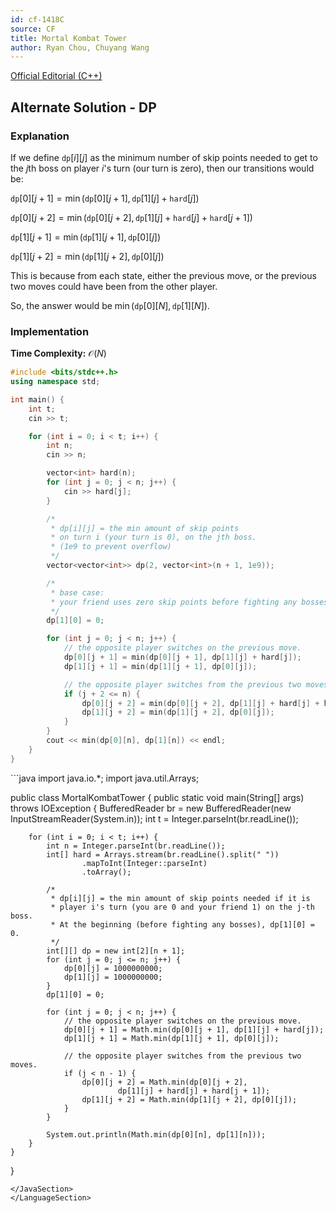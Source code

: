 ```yaml
---
id: cf-1418C
source: CF
title: Mortal Kombat Tower
author: Ryan Chou, Chuyang Wang
---
```

[Official Editorial (C++)](https://codeforces.com/blog/entry/82673)

## Alternate Solution - DP
### Explanation

If we define $\texttt{dp}[i][j]$ as the minimum number of skip points needed to get to the $j$th boss on player $i$'s turn 
(our turn is zero), then our transitions would be:

$\texttt{dp}[0][j + 1] =\min(\texttt{dp}[0][j + 1], \texttt{dp}[1][j] + \texttt{hard}[j])$

$\texttt{dp}[0][j + 2] =\min(\texttt{dp}[0][j + 2], \texttt{dp}[1][j] + \texttt{hard}[j] + \texttt{hard}[j + 1])$

$\texttt{dp}[1][j + 1] =\min(\texttt{dp}[1][j + 1], \texttt{dp}[0][j])$

$\texttt{dp}[1][j + 2] =\min(\texttt{dp}[1][j + 2], \texttt{dp}[0][j])$

This is because from each state, either the previous move, or the previous two moves could have been from the other player.

So, the answer would be $\min(\texttt{dp}[0][N], \texttt{dp}[1][N])$.

### Implementation

**Time Complexity:** $\mathcal{O}(N)$

<LanguageSection>
<CPPSection>

```cpp
#include <bits/stdc++.h>
using namespace std;

int main() {
	int t;
	cin >> t;

	for (int i = 0; i < t; i++) {
		int n;
		cin >> n;

		vector<int> hard(n);
		for (int j = 0; j < n; j++) {
			cin >> hard[j];
		}

		/*
		 * dp[i][j] = the min amount of skip points 
		 * on turn i (your turn is 0), on the jth boss.
		 * (1e9 to prevent overflow)
		 */
		vector<vector<int>> dp(2, vector<int>(n + 1, 1e9));

		/* 
		 * base case:
		 * your friend uses zero skip points before fighting any bosses.
		 */
		dp[1][0] = 0;

		for (int j = 0; j < n; j++) {
			// the opposite player switches on the previous move.
			dp[0][j + 1] = min(dp[0][j + 1], dp[1][j] + hard[j]);
			dp[1][j + 1] = min(dp[1][j + 1], dp[0][j]);

			// the opposite player switches from the previous two moves.
			if (j + 2 <= n) {
				dp[0][j + 2] = min(dp[0][j + 2], dp[1][j] + hard[j] + hard[j + 1]);
				dp[1][j + 2] = min(dp[1][j + 2], dp[0][j]);
			}
		}
		cout << min(dp[0][n], dp[1][n]) << endl;
	}
}
```
</CPPSection>

<JavaSection>
```java
import java.io.*;
import java.util.Arrays;

public class MortalKombatTower {
	public static void main(String[] args) throws IOException {
		BufferedReader br = new BufferedReader(new InputStreamReader(System.in));
		int t = Integer.parseInt(br.readLine());

		for (int i = 0; i < t; i++) {
			int n = Integer.parseInt(br.readLine());
			int[] hard = Arrays.stream(br.readLine().split(" "))
					.mapToInt(Integer::parseInt)
					.toArray();

			/*
			 * dp[i][j] = the min amount of skip points needed if it is
			 * player i's turn (you are 0 and your friend 1) on the j-th boss.
			 * At the beginning (before fighting any bosses), dp[1][0] = 0.
			 */
			int[][] dp = new int[2][n + 1];
			for (int j = 0; j <= n; j++) {
				dp[0][j] = 1000000000;
				dp[1][j] = 1000000000;
			}
			dp[1][0] = 0;

			for (int j = 0; j < n; j++) {
				// the opposite player switches on the previous move.
				dp[0][j + 1] = Math.min(dp[0][j + 1], dp[1][j] + hard[j]);
				dp[1][j + 1] = Math.min(dp[1][j + 1], dp[0][j]);

				// the opposite player switches from the previous two moves.
				if (j < n - 1) {
					dp[0][j + 2] = Math.min(dp[0][j + 2],
							dp[1][j] + hard[j] + hard[j + 1]);
					dp[1][j + 2] = Math.min(dp[1][j + 2], dp[0][j]);
				}
			}

			System.out.println(Math.min(dp[0][n], dp[1][n]));
		}
	}
}
```
</JavaSection>
</LanguageSection>
